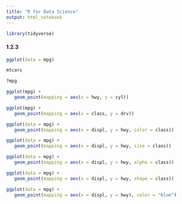 ```yaml
---
title: "R for Data Science"
output: html_notebook
---
```


```r
library(tidyverse)
```

#### 1.2.3
```r
ggplot(data = mpg)
```

```r
mtcars
```

```r
?mpg
```

```r
ggplot(mpg) +
   geom_point(mapping = aes(x = hwy, y = cyl))
```

```r
ggplot(mpg) +
   geom_point(mapping = aes(x = class, y = drv))
```

```r
ggplot(data = mpg) +
   geom_point(mapping = aes(x = displ, y = hwy, color = class))
```

```r
ggplot(data = mpg) +
   geom_point(mapping = aes(x = displ, y = hwy, size = class))
```

```r
ggplot(data = mpg) +
   geom_point(mapping = aes(x = displ, y = hwy, alpha = class))
```

```r
ggplot(data = mpg) +
   geom_point(mapping = aes(x = displ, y = hwy, shape = class))
```

```r
ggplot(data = mpg) +
   geom_point(mapping = aes(x = displ, y = hwy), color = "blue")
```








